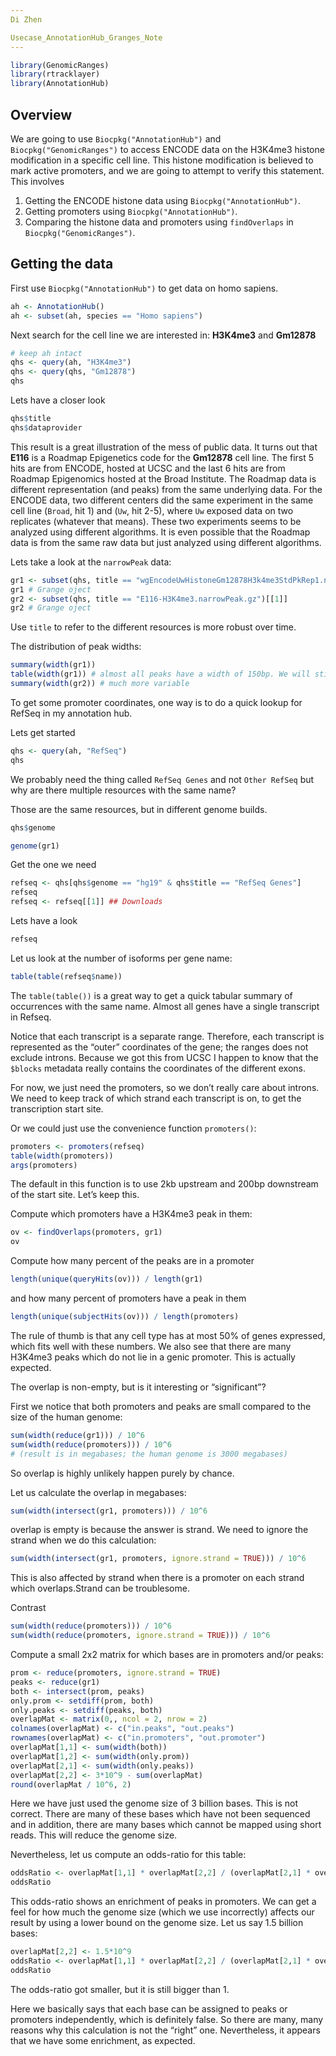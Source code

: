 ```yaml
---
Di Zhen

Usecase_AnnotationHub_Granges_Note
---
```


```r
library(GenomicRanges)
library(rtracklayer)
library(AnnotationHub)
```

## Overview

We are going to use `Biocpkg("AnnotationHub")` and `Biocpkg("GenomicRanges")` to access ENCODE data on the H3K4me3 histone modification in a specific cell line.  This histone modification is believed to mark active promoters, and we are going to attempt to verify this statement.  This involves

1. Getting the ENCODE histone data using `Biocpkg("AnnotationHub")`.
2. Getting promoters using `Biocpkg("AnnotationHub")`.
3. Comparing the histone data and promoters using `findOverlaps` in `Biocpkg("GenomicRanges")`.

## Getting the data

First use `Biocpkg("AnnotationHub")` to get data on homo sapiens.

```r
ah <- AnnotationHub()
ah <- subset(ah, species == "Homo sapiens")
```

Next search for the cell line we are interested in: **H3K4me3** and **Gm12878**

```r
# keep ah intact
qhs <- query(ah, "H3K4me3")
qhs <- query(qhs, "Gm12878")
qhs
```

Lets have a closer look
```r
qhs$title
qhs$dataprovider
```

This result is a great illustration of the mess of public data.  It turns out that **E116** is a Roadmap Epigenetics code for the **Gm12878** cell line.  The first 5 hits are from ENCODE, hosted at UCSC and the last 6 hits are from Roadmap Epigenomics hosted at the Broad Institute.  The Roadmap data is different representation (and peaks) from the same underlying data.  For the ENCODE data, two different centers did the same experiment in the same cell line (`Broad`, hit 1) and (`Uw`, hit 2-5), where `Uw` exposed data on two replicates (whatever that means).  These two experiments seems to be analyzed using different algorithms.  It is even possible that the Roadmap data is from the same raw data but just analyzed using different algorithms.

Lets take a look at the `narrowPeak` data:
```r
gr1 <- subset(qhs, title == "wgEncodeUwHistoneGm12878H3k4me3StdPkRep1.narrowPeak.gz")[[1]]
gr1 # Grange oject
gr2 <- subset(qhs, title == "E116-H3K4me3.narrowPeak.gz")[[1]]
gr2 # Grange oject
```

Use `title` to refer to the different resources is more robust over time.

The distribution of peak widths:
```r
summary(width(gr1))
table(width(gr1)) # almost all peaks have a width of 150bp. We will stick with `gr1`.
summary(width(gr2)) # much more variable
```


To get some promoter coordinates, one way is to do a quick lookup for RefSeq in my annotation hub.

Lets get started
```r
qhs <- query(ah, "RefSeq")
qhs
```

We probably need the thing called `RefSeq Genes` and not `Other RefSeq` but why are there multiple resources with the same name? 

Those are the same resources, but in different genome builds.
```r
qhs$genome
```

```r
genome(gr1)
```

Get the one we need
```r
refseq <- qhs[qhs$genome == "hg19" & qhs$title == "RefSeq Genes"]
refseq
refseq <- refseq[[1]] ## Downloads
```

Lets have a look
```r
refseq
```

Let us look at the number of isoforms per gene name:
```r
table(table(refseq$name))
```

The `table(table())` is a great way to get a quick tabular summary of occurrences with the same name. Almost all genes have a single transcript in Refseq.

Notice that each transcript is a separate range. Therefore, each transcript is represented as the "outer" coordinates of the gene; the ranges does not exclude introns.  Because we got this from UCSC I happen to know that the `$blocks` metadata really contains the coordinates of the different exons. 

For now, we just need the promoters, so we don't really care about introns.  We need to keep track of which strand each transcript is on, to get the transcription start site.

Or we could just use the convenience function `promoters()`:
```r
promoters <- promoters(refseq)
table(width(promoters))
args(promoters)
```

The default in this function is to use 2kb upstream and 200bp downstream of the start site.  Let's keep this.

Compute which promoters have a H3K4me3 peak in them:
```r
ov <- findOverlaps(promoters, gr1)
ov
```

Compute how many percent of the peaks are in a promoter
```r
length(unique(queryHits(ov))) / length(gr1)
```

and how many percent of promoters have a peak in them
```r
length(unique(subjectHits(ov))) / length(promoters)
```

The rule of thumb is that any cell type has at most 50% of genes expressed, which fits well with these numbers.  We also see that there are many H3K4me3 peaks which do not lie in a genic promoter. This is actually expected.

The overlap is non-empty, but is it interesting or "significant"?  

First we notice that both promoters and peaks are small compared to the size of the human genome:
```r
sum(width(reduce(gr1))) / 10^6
sum(width(reduce(promoters))) / 10^6
# (result is in megabases; the human genome is 3000 megabases)
```

So overlap is highly unlikely happen purely by chance. 

Let us calculate the overlap in megabases:
```r
sum(width(intersect(gr1, promoters))) / 10^6
```
overlap is empty is because the answer is strand.  We need to ignore the strand when we do this calculation:
```r
sum(width(intersect(gr1, promoters, ignore.strand = TRUE))) / 10^6
```

This is also affected by strand when there is a promoter on each strand which overlaps.Strand can be troublesome.

Contrast
```r
sum(width(reduce(promoters))) / 10^6
sum(width(reduce(promoters, ignore.strand = TRUE))) / 10^6
```


Compute a small 2x2 matrix for which bases are in promoters and/or peaks:
```r
prom <- reduce(promoters, ignore.strand = TRUE)
peaks <- reduce(gr1)
both <- intersect(prom, peaks)
only.prom <- setdiff(prom, both)
only.peaks <- setdiff(peaks, both)
overlapMat <- matrix(0,, ncol = 2, nrow = 2)
colnames(overlapMat) <- c("in.peaks", "out.peaks")
rownames(overlapMat) <- c("in.promoters", "out.promoter")
overlapMat[1,1] <- sum(width(both))
overlapMat[1,2] <- sum(width(only.prom))
overlapMat[2,1] <- sum(width(only.peaks))
overlapMat[2,2] <- 3*10^9 - sum(overlapMat)
round(overlapMat / 10^6, 2)
```
Here we have just used the genome size of 3 billion bases.  This is not correct.  There are many of these bases which have not been sequenced and in addition, there are many bases which cannot be mapped using short reads.  This will reduce the genome size.

Nevertheless, let us compute an odds-ratio for this table:
```r
oddsRatio <- overlapMat[1,1] * overlapMat[2,2] / (overlapMat[2,1] * overlapMat[1,2])
oddsRatio
```

This odds-ratio shows an enrichment of peaks in promoters.  We can get a feel for how much the genome size (which we use incorrectly) affects our result by using a lower bound on the genome size.  Let us say 1.5 billion bases:
```r
overlapMat[2,2] <- 1.5*10^9
oddsRatio <- overlapMat[1,1] * overlapMat[2,2] / (overlapMat[2,1] * overlapMat[1,2])
oddsRatio
```
The odds-ratio got smaller, but it is still bigger than 1.

Here we basically says that each base can be assigned to peaks or promoters independently, which is definitely false.  So there are many, many reasons why this calculation is not the "right" one.  Nevertheless, it appears that we have some enrichment, as expected.

